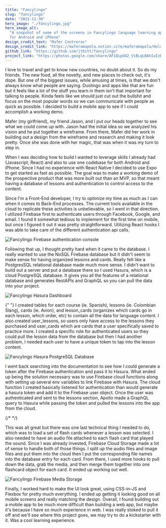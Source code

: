 ```yaml
---
title: "Fancylingo"
slug: "fancylingo"
date: "2021-11-30"
hero_image: "./fancylingo.jpg"
hero_image_alt:
  "A snapshot of some of the screens in Fancylingo language learning application
  for Android and iPhone"
design_credit_text: "Mafer Contreras"
design_credit_link: "https://maferamapola.notion.site/maferamapola/Hola-I-m-Maferamapola-UX-Product-Designer-134bdff3d5a04de2aed5908a24e85246"
github_link: "https://github.com/jtbitt/fancylingo"
project_link: "https://photos.google.com/share/AF1QipO42_ViBLqLBAhIuIzBmLyaxdh8XV3QAIDhbFrqkvUqPZg-FQzziE0sIOkOfRjsUA/photo/AF1QipPLdi9eUL9RTKtnY0cklkeOr8vED_wblrFV4xM7?key=clFJMjdUV0JwMjhNcGdwcGxrcDZsek5MeWNIbU9n"
---
```


<p>
  I love to travel and get to know new countries, no doubt about it. So do my
  friends. The new food, all the novelty, and new places to check out, it's
  dope. But one of the biggest issues, while amusing at times, is that we don't
  always know what people are saying. Duolingo and apps like that are fun but it
  feels like a lot of the stuff you learn in them isn't that important for
  talking to people. Kinda feels like we should just cut out the bullshit and
  focus on the most popular words so we can communicate with people as quick as
  possible. I decided to build a mobile app to see if I could accomplish a
  working demo.
</p>
<p>
  Mafer (my girlfriend), my friend Jason, and I put our heads together to see
  what we could come up with. Jason had the initial idea so we analyzed his
  vision and he put together a wireframe. From there, Mafer did her work in
  building out a design from the wireframe and research and making it look
  pretty. Once she was done with her magic, that was when it was my turn to step
  in.
</p>
<p>
  When I was deciding how to build I wanted to leverage skills I already had
  (Javascript, React) and also to use one codebase for both Android and iPhone.
  Since I had no experience with React Native I decided to use Expo to get
  started as fast as possible. The goal was to make a working demo of the
  prospective product that was more built out than an MVP, so that meant having
  a database of lessons and authentication to control access to the content.
</p>
<p>
  Since I'm a Front-End developer, I try to optimize my time as much as I can
  when it comes to Back-End processes. The current tools available in the cloud
  to replicate these activities is unbelievable, so I went in that direction. I
  utilized Firebase first to authenticate users through Facebook, Google, and
  email. I found it somewhat tedious to implement for the first time on mobile,
  but once I figured it out it was pretty straightforward. Utilizing React hooks
  I was able to take care of the different authentication api calls.
</p>

![Fancylingo Firebase authentication console](./authentication.png)

<p>
  Following that up, I thought pretty hard when it came to the database. I
  really wanted to use the NoSQL Firebase database but it didn't seem to make
  sense for having organized lessons and cards. Really felt like a PostgresSQL
  relational database made much more sense. I didn't want to build out a server
  and put a database there so I used Hasura, which is a cloud PostgreSQL
  database. It gives you all the features of a relational database and generates
  RestAPIs and GraphQL so you can pull the data into your project.
</p>

![Fancylingo Hasura Dashboard](./hasura-dashboard.png)

<p>
  {" "}
  I created tables for each course (ie. Spanish), lessons (ie. Colombian Slang),
  cards (ie. Avion), and lesson_cards (organizes which cards go in each lesson, which
  order, etc) to contain all the data for language content. I also created user_lessons,
  so users only have access to the lessons they purchased and user_cards which are
  cards that a user specifically saved to practice more. I created a specific role
  for authenticated users so they could pull the lesson data from the database but
  then I had another problem, I needed each user to have a unique token to tap into
  the lesson content.
</p>

![Fancylingo Hasura PostgreSQL Database](./hasura-db.png)

<p>
  I went back searching into the documentation to see how I could generate a
  token after the Firebase authentication and pass it to Hasura. What ended up
  being the solution necessary was to use Firebase cloud functions along with
  setting up several env variables to link Firebase with Hasura. The cloud
  function I created basically listened for authentication than would generate a
  hasura token and add it to the Firebase user object. Once the user was
  authenticated and sent to the lessons section, Apollo made a GraphQL query to
  Hasura while passing the token and pulled the lessons into the app from the
  cloud.
</p>

{/* <Gist gistLink="f91930c353c796bc82b494108942927e" /> */}

<p>
  This was all great but there was one last technical thing I needed to do,
  which was to load a set of flash cards whenever a lesson was selected. I also
  needed to have an audio file attached to each flash card that played the
  sound. Since I was already invested, Firebase Cloud Storage made a lot of
  sense to handle both of those things. I split up the audio files and image
  files and put them into the cloud then I put the corresponding file names into
  the database entry for each card. From there, I used more hooks to pull down
  the data, grab the media, and then merge them together into one flashcard
  object for each card. It ended up working out well.
</p>

![Fancylingo Firebase Media Storage](./storage.png)

<p>
  Finally, I worked hard to make the UI look great, using CSS-in-JS and Flexbox
  for pretty much everything. I ended up getting it looking good on all mobile
  screens and really matching the design. Overall, I found building out a mobile
  app to be much more difficult than building a web app, but maybe it's because
  I have so much experience in web. I was really stoked to pull it off and we'll
  see where this project goes, we may try to do a kickstarter with it. Was a
  cool learning experience.
</p>
